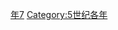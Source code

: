 {{Catnav|頁面分類|历史|歷史時代|年|5世纪各年}}
{{Commons category|437}}

[[Category:430年代|年7]]
[[Category:5世纪各年|Category:5世纪各年]]